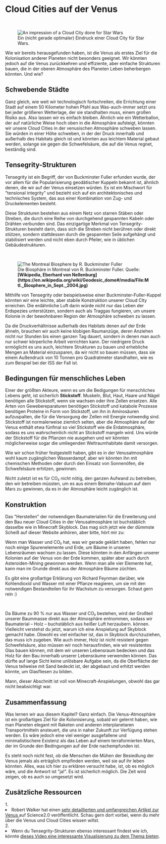
# Cloud Cities auf der Venus

<ReadingTime />

<br/>
<figure>
<Image src={require(".//../../../resources/images/venus2.png")} alt="An impression of a Cloud City done for Star Wars" />
<figcaption style={{ color: "rgb(156, 156, 156)", fontSize: "14px", marginTop: "2px" }}>Ein (nicht gerade optimaler) Eindruck einer Cloud City für Star Wars.</figcaption>
</figure>

Wie wir bereits herausgefunden haben, ist die Venus als erstes Ziel für die Kolonisation anderer Planeten nicht besonders geeignet. Wir könnten jedoch auf die Venus zurückkehren und effiziente, aber einfache Strukturen bauen, die in der oberen Atmosphäre des Planeten Leben beherbergen könnten. Und wie?

## Schwebende Städte
Ganz gleich, wie weit wir technologisch fortschreiten, die Errichtung einer Stadt auf einem 50 Kilometer hohen Pfahl aus Was-auch-immer setzt uns bei jeder größeren Wetterlage, der sie standhalten muss, einem großen Risiko aus. Also lassen wir es einfach bleiben. Ähnlich wie ein Wetterballon, der auf natürliche Weise hoch oben in die Atmosphäre aufsteigt, könnten wir unsere Cloud Cities in der venusischen Atmosphäre schweben lassen. Sie würden in einer Höhe schweben, in der der Druck innerhalb und außerhalb des Habitats gleich ist und könnten aus leichtem Material gebaut werden, solange sie gegen die Schwefelsäure, die auf die Venus regnet, beständig sind.

## Tensegrity-Strukturen
Tensegrity ist ein Begriff, der von Buckminster Fuller erfunden wurde, der vor allem für die Popularisierung geodätischer Kuppeln bekannt ist, ähnlich denen, die wir auf der Venus einsetzen würden. Es ist ein Mischwort für "tensional integrity" und bezieht sich auf ein architektonisches und technisches System, das aus einer Kombination von Zug- und Druckelementen besteht. 

Diese Strukturen bestehen aus einem Netz von starren Stäben oder Streben, die durch eine Reihe von durchgehend gespannten Kabeln oder Drähten verbunden sind. Das einzigartige Merkmal von Tensegrity-Strukturen besteht darin, dass sich die Streben nicht berühren oder direkt stützen, sondern stattdessen durch die gespannten Seile aufgehängt und stabilisiert werden und nicht eben durch Pfeiler, wie in üblichen Gebäudestrukturen.

<br/>
<figure>
<Image src={require(".//../../../resources/images/dome.png")} alt="The Montreal Biosphere by R. Buckminster Fuller" />
<figcaption style={{ color: "rgb(156, 156, 156)", fontSize: "14px", marginTop: "2px" }}>Die Biosphäre in Montreal von R. Buckminster Fuller. Quelle: <strong>[Wikipedia, Eberhard von Nellenburg](https://en.wikipedia.org/wiki/Geodesic_dome#/media/File:Mtl._Biosphere_in_Sept._2004.jpg)</strong></figcaption>
</figure>

Mithilfe von Tensegrity oder beispielsweise einer Buckminster-Fuller-Kuppel könnten wir eine leichte, aber stabile Konstruktion unserer Cloud City erreichen. Die erdähnliche Luft darin würde nicht nur das Leben der Erdspezies unterstützen, sondern auch als Traggas fungieren, um unsere Kolonie in der bewohnbaren Region der Atmosphäre schweben zu lassen.

Da die Druckverhältnisse außerhalb des Habitats denen auf der Erde ähneln, brauchen wir auch keine klobigen Raumanzüge, deren Anziehen nicht nur Stunden bis einen ganzen Tag dauert, sondern in denen man auch nur schwer körperliche Arbeit verrichten kann. Der niedrigere Druck ermöglicht es uns auch, leichtere Strukturen zu bauen und erhebliche Mengen an Material einzusparen, da wir nicht so bauen müssen, dass sie einem Außendruck von 10 Tonnen pro Quadratmeter standhalten, wie es zum Beispiel bei der ISS der Fall ist.

## Bedingungen für menschliches Leben
Einer der größten Akteure, wenn es um die Bedigungen für menschliches Lebens geht, ist sicherlich <strong>Stickstoff</strong>. Muskeln, Blut, Haut, Haare und Nägel benötigen alle Stickstoff, wenn sie wachsen oder ihre Zellen ersetzen. Alle Arten von Gewebereparaturen benötigen Stickstoff und katabole Prozesse benötigen Proteine in Form von Stickstoff, um ihn in Aminosäuren aufzuspalten, die für die Versorgung der Zellen mit Energie notwendig sind. Stickstoff ist normalerweise ziemlich selten, aber die Atmosphäre auf der Venus enthält etwa fünfmal so viel Stickstoff wie die Erdatmosphäre, sodass es uns wahrscheinlich nicht an Stickstoff mangeln wird. Uns würde der Stickstoff für die Pflanzen nie ausgehen und wir könnten möglicherweise sogar die umliegenden Weltraumhabitate damit versorgen.

Wie wir schon früher festgestellt haben, gibt es in der Venusatmosphäre wohl kaum zugänglichen Wasserdampf, aber wir könnten ihn mit chemischen Methoden oder durch den Einsatz von Sonnenöfen, die Schwefelsäure erhitzen, gewinnen.

Nicht zuletzt ist es für CO₂ nicht nötig, den ganzen Aufwand zu betreiben, den wir betreiben müssten, um es aus einem Beinahe-Vakuum auf dem Mars zu gewinnen, da es in der Atmosphäre leicht zugänglich ist.

## Konstruktion
Das "Herstellen" der notwendigen Baumaterialien für die Erweiterung und den Bau neuer Cloud Cities in der Venusatmosphäre ist buchstäblich dasselbe wie in Minecraft Skyblock. Das mag sich jetzt wie der dümmste Scheiß auf dieser Website anhören, aber bitte, hört mir zu:

Wenn man Wasser und CO₂ hat, was wir gerade geklärt haben, fehlen nur noch einige Spurenelemente und Erde, um Bäume in unseren Lebensräumen wachsen zu lassen. Diese könnten in den Anfängen unserer Kolonien auf der Venus von der Erde kommen, später aber auch durch Asteroiden-Mining gewonnen werden. Wenn man alle vier Elemente hat, kann man im Grunde direkt aus der Atmosphäre Bäume züchten. 

Es gibt eine großartige Erklärung von Richard Feynman darüber, wie Kohlendioxid und Wasser mit einer Pflanze reagieren, um sie mit den notwendigen Bestandteilen für ihr Wachstum zu versorgen. Schaut gern rein :)

<br />
<YoutubeEmbed embedId="N1pIYI5JQLE" />

Da Bäume zu 90 % nur aus Wasser und CO₂ bestehen, wird der Großteil unserer Baummasse direkt aus der Atmosphäre entnommen, sodass wir Baumaterial – Holz – buchstäblich aus heißer Luft herzaubern. können. Vielleicht verstehst du jetzt, warum ich eine Anspielung auf Skyblock gemacht habe. Obwohl es viel einfacher ist, das in Skyblock durchzuziehen, das muss ich zugeben. Wie auch immer, Holz ist nicht resistent gegen Schwefelsäure, also müssen wir noch herausfinden, wie wir resistentes Glas bauen können, mit dem wir unseren Lebensraum bedecken und das Holz für den Bau innerhalb unserer Lebensräume verwenden können. Das dürfte auf lange Sicht keine unlösbare Aufgabe sein, da die Oberfläche der Venus teilweise mit Sand bedeckt ist, der abgebaut und erhitzt werden könnte, um Glasfliesen zu bilden.

Mann, dieser Abschnitt ist voll von Minecraft-Anspielungen, obwohl das gar nicht beabsichtigt war.

## Zusammenfassung
Was lernen wir aus diesem Kapitel? Ganz einfach. Die Venus-Atmosphäre ist ein großartiges Ziel für die Kolonisierung, sobald wir gelernt haben, wie man Planeten elegant mit Raketen und anderen interplanetaren Transportmitteln ansteuert, die uns in naher Zukunft zur Verfügung stehen werden. Es wäre jedoch eine viel weniger ausgefallene und minimalistischere Existenz als das Leben auf einem terraformierten Mars, der im Grunde den Bedingungen auf der Erde nachempfunden ist.

Es steht noch nicht fest, ob die Menschen die Mühen der Besiedlung der Venus jemals als erträglich empfinden werden, weil sie auf ihr leben könnten. Alles, was ich hier zu erklären versucht habe, ist, ob es möglich wäre, und die Antwort ist "ja!". Es ist sicherlich möglich. Die Zeit wird zeigen, ob es auch so umgesetzt wird.


<SaveArticleSection article="venus-cloud-cities"/>

## Zusätzliche Ressourcen
<AdditionalResources>
  <div>
    <span>1. </span><li>Robert Walker hat einen <a href="https://www.science20.com/robert_inventor/will_we_build_colonies_that_float_over_venus_like_buckminster_fullers_cloud_nine-127573" target="_blank">sehr detaillierten und umfangreichen Artikel zur Venus </a> auf Science2.0 veröffentlicht. Schau gern dort vorbei, wenn du mehr über die Venus und Cloud Cities wissen willst.</li>
  </div>
  <div>
    <span>2. </span><li>Wenn du Tensegrity-Strukturen ebenso interessant findest wie ich, könnte <a href="https://www.youtube.com/watch?v=ROnxjj5jPDs" target="_blank">dieses Video eine interessante Visualisierung zu dem Thema bieten</a>.</li>
  </div>
</AdditionalResources>


<Analytics />